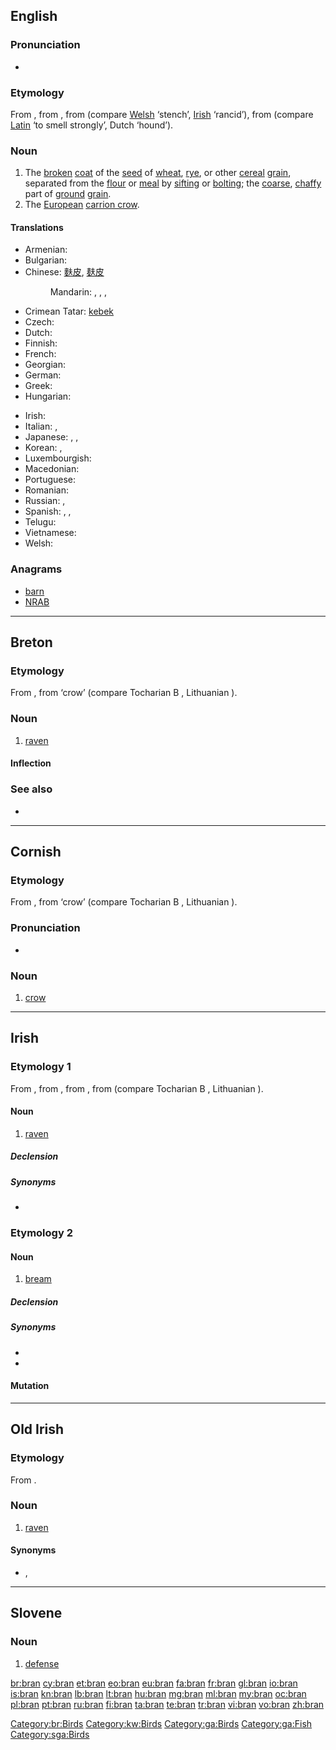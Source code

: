 {{also|brân}}
==English==
{{wikipedia|lang=en}}

===Pronunciation===
* {{rhymes|æn}}

===Etymology===
From {{etyl|xno|en}} {{term|bren|bren, bran|bran, filth|lang=xno}}, from {{etyl|cel-gau|en}} {{term|brennos||rotten|lang=cel-gau}}, from {{proto|Celtic|bragnos|lang=en}} (compare [[Welsh]] {{term|braen|lang=cy}} ‘stench’, [[Irish]] {{term|bréan|lang=ga}} ‘rancid’), from {{proto|Indo-European|bʰreh₁g-|lang=en}} (compare [[Latin]] {{term|fragrare|fragrāre|lang=la}} ‘to smell strongly’, Dutch {{term|brak|lang=nl}} ‘hound’).

===Noun===
{{en-noun|s|-}}

# The [[broken]] [[coat]] of the [[seed]] of [[wheat]], [[rye]], or other [[cereal]] [[grain]], separated from the [[flour]] or [[meal]] by [[sift]]ing or [[bolt]]ing; the [[coarse]], [[chaffy]] part of [[ground]] [[grain]].
# The [[European]] [[carrion crow]].

====Translations====
{{trans-top|outside layer of a grain}}
* Armenian: {{t-|hy|թեփ|tr=t’ep’}}
* Bulgarian: {{t+|bg|трици|p}}
* Chinese: [[麩皮]], [[麸皮]]
*: Mandarin: {{t|cmn|麩皮|sc=Hani}}, {{t|cmn|麸皮|tr=fūpí|sc=Hani}}, {{t|cmn|麩|sc=Hani}}, {{t|cmn|麸|tr=fū|sc=Hani}}
* Crimean Tatar: [[kebek]]
* Czech: {{t-|cs|otruby|f|p}}
* Dutch: {{t-|nl|zemel|m}}
* Finnish: {{t+|fi|lese}}
* French: {{t+|fr|son|m}}
* Georgian: {{t-|ka|ქატო|tr=kʻato|sc=Geor}}
* German: {{t+|de|Kleie|f}}
* Greek: {{t+|el|πίτουρο|n}}
* Hungarian: {{t+|hu|korpa}}
{{trans-mid}}
* Irish: {{t-|ga|bran|m|xs=Irish}}
* Italian: {{t+|it|crusca|f}}, {{t-|it|semola|f}}
* Japanese: {{t-|ja|ぬか}}, {{t|ja|ふすま|tr=fusuma|sc=Jpan}} {{qualifier|wheat bran}}, {{t|ja|ぬか|tr=nuka|sc=Jpan}} {{qualifier|rice bran}}
* Korean: {{t+|ko|겨|tr=gyeo}}, {{t+|ko|기울|tr=giur, -l}}
* Luxembourgish: {{t+|lb|Krësch|m}}
* Macedonian: {{t-|mk|трица|f|tr=tríca}}
* Portuguese: {{t+|pt|farelo|m}}
* Romanian: {{t|ro|tărâțe|f|p}}
* Russian: {{t+|ru|отруби|f|p|tr=ótrubi}}, {{t|ru|высевки|f|p|tr=výsevki|sc=Cyrl}}
* Spanish: {{t-|es|salvado|m}}, {{t-|es|acemite}} {{qualifier|archaic}}, {{t|es|afrecho|m}}
* Telugu: {{t+|te|తవుడు|tr=tavuDu}}
* Vietnamese: {{t+|vi|cám|xs=Vietnamese}}
* Welsh: {{t-|cy|eisin|p|xs=Welsh}}
{{trans-bottom}}

===Anagrams===
* [[barn#English|barn]]
* [[NRAB#English|NRAB]]

----

==Breton==

===Etymology===
From {{proto|Celtic|brano|lang=br}}, from {{proto|Indo-European|u̯er-|lang=br}} ‘crow’ (compare Tocharian B {{term|wrauña|lang=txb}}, Lithuanian {{term|varna|várna|lang=lt}}).

===Noun===
{{head|br|noun|g=m}}

# [[raven]]

====Inflection====
{{br-noun-mutation|b|ran|rini|g=m}}

===See also===
* {{l|br|frav}}

[[Category:br:Birds]]

----

==Cornish==

===Etymology===
From {{proto|Celtic|brano|lang=kw}}, from {{proto|Indo-European|u̯er-|lang=kw}} ‘crow’ (compare Tocharian B {{term|wrauña|lang=txb}}, Lithuanian {{term|varna|várna|lang=lt}}).

===Pronunciation===
* {{IPA|[bɹæːn]|lang=kw}}

===Noun===
{{kw-noun|m|brini|briny}}

# [[crow]]

[[Category:kw:Birds]]

----

==Irish==

===Etymology 1===
From {{etyl|sga|ga}} {{term|bran|lang=sga}}, from {{etyl|pgl|ga}} {{term|ᚁᚏᚐᚅᚐ|tr={{smallcaps|brana}}|lang=pgl}}, from {{proto|Celtic|branos|lang=ga}}, from {{proto|Indo-European|wer-|crow|lang=ga}} (compare Tocharian B {{term|wrauña|lang=txb}}, Lithuanian {{term|varna|várna|lang=lt}}).

====Noun====
{{ga-noun|brain|brain|g=m}}

# {{literary|lang=ga}} [[raven]]

=====Declension=====
{{ga-decl-m1|b|ran|rain}}

=====Synonyms=====
* {{l|ga|fiach}}

===Etymology 2===

====Noun====
{{ga-noun|brain|brain|g=m}}

# [[bream]]

=====Declension=====
{{ga-decl-m1|b|ran|rain}}

=====Synonyms=====
* {{l|ga|bréan}}
* {{l|ga|deargán}}

====Mutation====
{{ga mut cons|b|ran}}

[[Category:ga:Birds]]
[[Category:ga:Fish]]

----

==Old Irish==

===Etymology===
From {{proto|Celtic|brano-|raven|lang=sga}}.

===Noun===
{{head|sga|noun|g=m}}

# [[raven]]

====Synonyms====
* {{l|sga|fiach}}, {{l|sga|trogan}}

[[Category:sga:Birds]]

----

==Slovene==

===Noun===
{{head|sl|noun|g=f}}

# [[defense]]

[[br:bran]]
[[cy:bran]]
[[et:bran]]
[[eo:bran]]
[[eu:bran]]
[[fa:bran]]
[[fr:bran]]
[[gl:bran]]
[[io:bran]]
[[is:bran]]
[[kn:bran]]
[[lb:bran]]
[[lt:bran]]
[[hu:bran]]
[[mg:bran]]
[[ml:bran]]
[[my:bran]]
[[oc:bran]]
[[pl:bran]]
[[pt:bran]]
[[ru:bran]]
[[fi:bran]]
[[ta:bran]]
[[te:bran]]
[[tr:bran]]
[[vi:bran]]
[[vo:bran]]
[[zh:bran]]